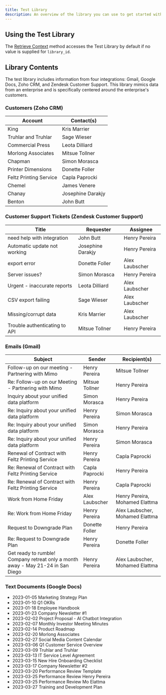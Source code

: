 ```yaml
---
title: Test Library
description: An overview of the library you can use to get started with the Mimo API without setting up your own library
---
```

## Using the Test Library

The [Retrieve Context](/api-reference/endpoints/context/get) method accesses the Test Library by default if no value is supplied for `library_id`.

## Library Contents

The test library includes information from four integrations: Gmail, Google Docs, Zoho CRM, and Zendesk Customer Support. This library mimics data from an enterprise and is specifically centered around the enterprise's customers.

### Customers (Zoho CRM)
| Account | Contact(s) |
| --- | --- |
| King | Kris Marrier |
| Truhlar and Truhlar | Sage Wieser |
| Commercial Press | Leota Dilliard |
| Morlong Associates | Mitsue Tollner |
| Chapman | Simon Morasca |
| Printer Dimensions | Donette Foller |
| Feltz Printing Service | Capla Paprocki |
| Chemel | James Venere |
| Chanay | Josephine Darakjy |
| Benton | John Butt |
### Customer Support Tickets (Zendesk Customer Support)
| Title | Requester | Assignee |
| --- | --- | --- |
| need help with integration | John Butt | Henry Pereira |
| Automatic update not working | Josephine Darakjy | Henry Pereira |
| export error | Donette Foller | Alex Laubscher |
| Server issues? | Simon Morasca | Henry Pereira |
| Urgent - inaccurate reports | Leota Dilliard | Alex Laubscher |
| CSV export failing | Sage Wieser | Alex Laubscher |
| Missing/corrupt data | Kris Marrier | Alex Laubscher |
| Trouble authenticating to API | Mitsue Tollner | Henry Pereira |
### Emails (Gmail)
| Subject | Sender | Recipient(s) |
| --- | --- | --- |
| Follow-up on our meeting - Partnering with Mimo | Henry Pereira | Mitsue Tollner |
| Re: Follow-up on our Meeting - Partnering with Mimo | Mitsue Tollner | Henry Pereira |
| Inquiry about your unified data platform | Simon Morasca | Henry Pereira |
| Re: Inquiry about your unified data platform | Henry Pereira | Simon Morasca |
| Re: Inquiry about your unified data platform | Simon Morasca | Henry Pereira |
| Re: Inquiry about your unified data platform | Henry Pereira | Simon Morasca |
| Renewal of Contract with Feltz Printing Service | Henry Pereira | Capla Paprocki |
| Re: Renewal of Contract with Feltz Printing Service | Capla Paprocki | Henry Pereira |
| Re: Renewal of Contract with Feltz Printing Service | Henry Pereira | Capla Paprocki |
| Work from Home Friday | Alex Laubscher | Henry Pereira, Mohamed Elattma |
| Re: Work from Home Friday | Henry Pereira | Alex Laubscher, Mohamed Elattma |
| Request to Downgrade Plan | Donette Foller | Henry Pereira |
| Re: Request to Downgrade Plan | Henry Pereira | Donette Foller |
| Get ready to rumble! Company retreat only a month away - May 21-24 in San Diego | Henry Pereira | Alex Laubscher, Mohamed Elattma |
### Text Documents (Google Docs)
- 2023-01-05 Marketing Strategy Plan
- 2023-01-10 Q1 OKRs
- 2023-01-18 Employee Handbook
- 2023-01-23 Company Newsletter #1
- 2023-02-02 Project Proposal - AI Chatbot Integration
- 2023-02-07 Monthly Investor Meeting Minutes
- 2023-02-14 Product Roadmap
- 2023-02-20 Morlong Associates
- 2023-02-27 Social Media Content Calendar
- 2023-03-06 Q1 Customer Service Overview
- 2023-03-09 Truhlar and Truhlar
- 2023-03-13 IT Service Level Agreement
- 2023-03-15 New Hire Onboarding Checklist
- 2023-03-17 Company Newsletter #2
- 2023-03-20 Performance Review Template
- 2023-03-25 Performance Review Henry Pereira
- 2023-03-25 Performance Review Mo Elattma
- 2023-03-27 Training and Development Plan
